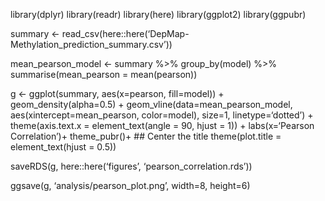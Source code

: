 library(dplyr)
library(readr)
library(here)
library(ggplot2)
library(ggpubr)

summary <- read_csv(here::here('DepMap-Methylation_prediction_summary.csv'))


mean_pearson_model <- summary %>% 
  group_by(model) %>% 
  summarise(mean_pearson = mean(pearson))

g <- ggplot(summary, aes(x=pearson, fill=model)) +
  geom_density(alpha=0.5) +
  geom_vline(data=mean_pearson_model, aes(xintercept=mean_pearson, color=model), size=1, linetype='dotted') +
  theme(axis.text.x = element_text(angle = 90, hjust = 1)) +
  labs(x='Pearson Correlation')+
  theme_pubr()+
  ## Center the title
  theme(plot.title = element_text(hjust = 0.5))

saveRDS(g, here::here('figures', 'pearson_correlation.rds'))

ggsave(g, 'analysis/pearson_plot.png', width=8, height=6)
